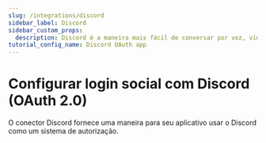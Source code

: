 ```yaml
---
slug: /integrations/discord
sidebar_label: Discord
sidebar_custom_props:
  description: Discord é a maneira mais fácil de conversar por voz, vídeo e texto.
tutorial_config_name: Discord OAuth app
---
```




# Configurar login social com Discord (OAuth 2.0)

O conector Discord fornece uma maneira para seu aplicativo usar o Discord como um sistema de autorização.

<GuideTip />

<Integration />
